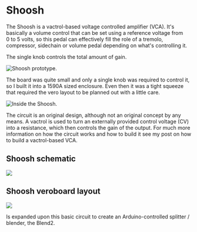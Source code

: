 
# Shoosh

The Shoosh is a vactrol-based voltage controlled amplifier (VCA). It's basically a volume control that can be set using a reference voltage from 0 to 5 volts, so this pedal can effectively fill the role of a tremolo, compressor, sidechain or volume pedal depending on what's controlling it.

<Youtube id="6V_dxQa8ePo" />

The single knob controls the total amount of gain.

<Image src={ShooshAngle} alt="Shoosh prototype." />

The board was quite small and only a single knob was required to control it, so I built it into a 1590A sized enclosure. Even then it was a tight squeeze that required the vero layout to be planned out with a little care.

<Image src={ShooshInside} alt="Inside the Shoosh." />

The circuit is an original design, although not an original concept by any means. A vactrol is used to turn an externally provided control voltage (CV) into a resistance, which then controls the gain of the output. For much more information on how the circuit works and how to build it see my post on <Link to="/effects-pedals/posts/building-a-vactrol-vca">how to build a vactrol-based VCA</Link>.

## Shoosh schematic

<HtmlLink href={ShooshSchematic} target="_blank">
    <Image src={ShooshSchematic} />
</HtmlLink>

## Shoosh veroboard layout

<HtmlLink href={ShooshLayout} target="_blank">
    <Image src={ShooshLayout} />
</HtmlLink>

Is expanded upon this basic circuit to create <Link to="/effects-pedals/blend2">an Arduino-controlled splitter / blender, the Blend2</Link>.

<Disqus />

